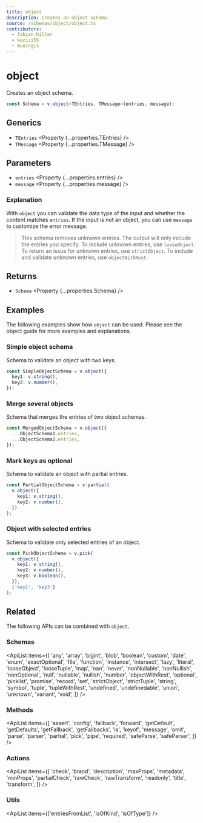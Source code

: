 ```yaml
---
title: object
description: Creates an object schema.
source: /schemas/object/object.ts
contributors:
  - fabian-hiller
  - kazizi55
  - muningis
---
```



# object

Creates an object schema.

```ts
const Schema = v.object<TEntries, TMessage>(entries, message);
```

## Generics

- `TEntries` <Property {...properties.TEntries} />
- `TMessage` <Property {...properties.TMessage} />

## Parameters

- `entries` <Property {...properties.entries} />
- `message` <Property {...properties.message} />

### Explanation

With `object` you can validate the data type of the input and whether the content matches `entries`. If the input is not an object, you can use `message` to customize the error message.

> This schema removes unknown entries. The output will only include the entries you specify. To include unknown entries, use <Link href="../looseObject/">`looseObject`</Link>. To return an issue for unknown entries, use <Link href="../strictObject/">`strictObject`</Link>. To include and validate unknown entries, use <Link href="../objectWithRest/">`objectWithRest`</Link>.

## Returns

- `Schema` <Property {...properties.Schema} />

## Examples

The following examples show how `object` can be used. Please see the <Link href="/guides/objects/">object guide</Link> for more examples and explanations.

### Simple object schema

Schema to validate an object with two keys.

```ts
const SimpleObjectSchema = v.object({
  key1: v.string(),
  key2: v.number(),
});
```

### Merge several objects

Schema that merges the entries of two object schemas.

```ts
const MergedObjectSchema = v.object({
  ...ObjectSchema1.entries,
  ...ObjectSchema2.entries,
});
```

### Mark keys as optional

Schema to validate an object with partial entries.

```ts
const PartialObjectSchema = v.partial(
  v.object({
    key1: v.string(),
    key2: v.number(),
  })
);
```

### Object with selected entries

Schema to validate only selected entries of an object.

```ts
const PickObjectSchema = v.pick(
  v.object({
    key1: v.string(),
    key2: v.number(),
    key3: v.boolean(),
  }),
  ['key1', 'key3']
);
```

## Related

The following APIs can be combined with `object`.

### Schemas

<ApiList
  items={[
    'any',
    'array',
    'bigint',
    'blob',
    'boolean',
    'custom',
    'date',
    'enum',
    'exactOptional',
    'file',
    'function',
    'instance',
    'intersect',
    'lazy',
    'literal',
    'looseObject',
    'looseTuple',
    'map',
    'nan',
    'never',
    'nonNullable',
    'nonNullish',
    'nonOptional',
    'null',
    'nullable',
    'nullish',
    'number',
    'objectWithRest',
    'optional',
    'picklist',
    'promise',
    'record',
    'set',
    'strictObject',
    'strictTuple',
    'string',
    'symbol',
    'tuple',
    'tupleWithRest',
    'undefined',
    'undefinedable',
    'union',
    'unknown',
    'variant',
    'void',
  ]}
/>

### Methods

<ApiList
  items={[
    'assert',
    'config',
    'fallback',
    'forward',
    'getDefault',
    'getDefaults',
    'getFallback',
    'getFallbacks',
    'is',
    'keyof',
    'message',
    'omit',
    'parse',
    'parser',
    'partial',
    'pick',
    'pipe',
    'required',
    'safeParse',
    'safeParser',
  ]}
/>

### Actions

<ApiList
  items={[
    'check',
    'brand',
    'description',
    'maxProps',
    'metadata',
    'minProps',
    'partialCheck',
    'rawCheck',
    'rawTransform',
    'readonly',
    'title',
    'transform',
  ]}
/>

### Utils

<ApiList items={['entriesFromList', 'isOfKind', 'isOfType']} />

